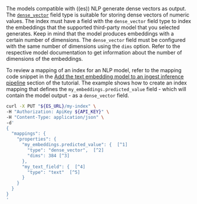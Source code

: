


The models compatible with ((es)) NLP generate dense vectors as output. The
[`dense_vector`](((ref))/dense-vector.html) field type is suitable for storing dense vectors
of numeric values. The index must have a field with the `dense_vector` field
type to index the embeddings that the supported third-party model that you
selected generates. Keep in mind that the model produces embeddings with a
certain number of dimensions. The `dense_vector` field must be configured with
the same number of dimensions using the `dims` option. Refer to the respective
model documentation to get information about the number of dimensions of the
embeddings.

To review a mapping of an index for an NLP model, refer to the mapping code
snippet in the
[Add the text embedding model to an ingest inference pipeline](((ml-docs))/ml-nlp-text-emb-vector-search-example.html#ex-text-emb-ingest)
section of the tutorial. The example shows how to create an index mapping that
defines the `my_embeddings.predicted_value` field - which will contain the model
output - as a `dense_vector` field.

```bash
curl -X PUT "${ES_URL}/my-index" \
-H "Authorization: ApiKey ${API_KEY}" \
-H "Content-Type: application/json" \
-d'
{
  "mappings": {
    "properties": {
      "my_embeddings.predicted_value": {  [^1]
        "type": "dense_vector",  [^2]
        "dims": 384 [^3]
      },
      "my_text_field": {  [^4]
        "type": "text"  [^5]
      }
    }
  }
}
'
```
[^1]: The name of the field that will contain the embeddings generated by the
model.
[^2]: The field that contains the embeddings must be a `dense_vector` field.
[^3]: The model produces embeddings with a certain number of dimensions. The
`dense_vector` field must be configured with the same number of dimensions by
the `dims` option. Refer to the respective model documentation to get
information about the number of dimensions of the embeddings.
[^4]: The name of the field from which to create the dense vector representation.
In this example, the name of the field is `my_text_field`.
[^5]: The field type is `text` in this example.

